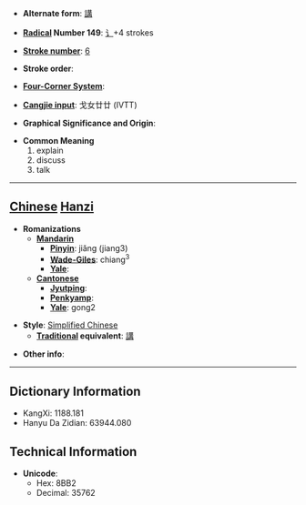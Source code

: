 * '''Alternate form''': [[講]]

* '''[[Wiktionary:Chinese radical index| Radical]] Number 149''': [[Wiktionary:Chinese radical index 讠|讠]]+4 strokes

* '''[[Wiktionary:Chinese total strokes index|Stroke number]]''': [[Wiktionary:Chinese total strokes index 6|6]]

* '''Stroke order''': 

* '''[[Wiktionary:Chinese four corner index|Four-Corner System]]''': 

* '''[[Wiktionary:Chinese Cangjie index|Cangjie input]]''': 戈女廿廿 (IVTT)

* '''Graphical Significance and Origin''': 

* '''Common Meaning'''
*#explain
*# discuss
*# talk


----

== [[Chinese]] [[Hanzi]] ==

* '''Romanizations'''
** '''[[Mandarin]]'''
*** '''[[Pinyin]]''': jiǎng (jiang3)
*** '''[[Wade-Giles]]''': chiang<sup>3</sup>
*** '''[[Yale]]''': 
** '''[[Cantonese]]'''
*** '''[[Jyutping]]''':
*** '''[[Penkyamp]]''': 
*** '''[[Yale]]''': gong2

* '''Style''': [[Simplified Chinese]] 
** '''[[Traditional Chinese|Traditional]] equivalent''': [[講]]

* '''Other info''': 

----

== Dictionary Information ==

* KangXi: 1188.181
* Hanyu Da Zidian: 63944.080

== Technical Information ==

* '''Unicode''':
** Hex: 8BB2
** Decimal: 35762